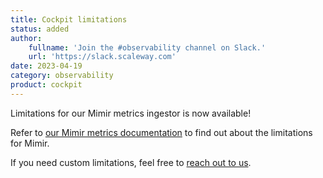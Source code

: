 ```yaml
---
title: Cockpit limitations
status: added
author:
    fullname: 'Join the #observability channel on Slack.'
    url: 'https://slack.scaleway.com'
date: 2023-04-19
category: observability
product: cockpit
---
```


Limitations for our Mimir metrics ingestor is now available! 

Refer to [our Mimir metrics documentation](/observability/cockpit/reference-content/cockpit-limitations/#limits-for-mimir) to find out about the limitations for Mimir.

If you need custom limitations, feel free to [reach out to us](https://www.scaleway.com/fr/betas/#observability).

